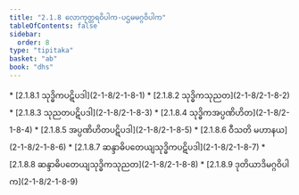 ```yaml
---
title: "2.1.8 လောကုတ္တရဝိပါက-ပဌမမဂ္ဂဝိပါက"
tableOfContents: false
sidebar:
  order: 8
type: "tipitaka"
basket: "ab"
book: "dhs"
---
```



<DynamicBreadcrumb />



<TableOfContents book="dhs" section="2.1.8">
* [2.1.8.1 သုဒ္ဓိကပဋိပဒါ](2-1-8/2-1-8-1)
* [2.1.8.2 သုဒ္ဓိကသုညတ](2-1-8/2-1-8-2)
* [2.1.8.3 သုညတပဋိပဒါ](2-1-8/2-1-8-3)
* [2.1.8.4 သုဒ္ဓိကအပ္ပဏိဟိတ](2-1-8/2-1-8-4)
* [2.1.8.5 အပ္ပဏိဟိတပဋိပဒါ](2-1-8/2-1-8-5)
* [2.1.8.6 ဝီသတိ မဟာနယ](2-1-8/2-1-8-6)
* [2.1.8.7 ဆန္ဒာဓိပတေယျသုဒ္ဓိကပဋိပဒါ](2-1-8/2-1-8-7)
* [2.1.8.8 ဆန္ဒာဓိပတေယျသုဒ္ဓိကသုညတ](2-1-8/2-1-8-8)
* [2.1.8.9 ဒုတိယာဒိမဂ္ဂဝိပါက](2-1-8/2-1-8-9)
</TableOfContents>